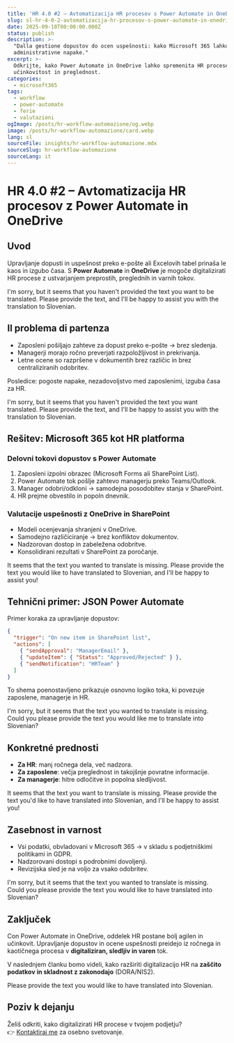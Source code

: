 ```yaml
---
title: 'HR 4.0 #2 – Avtomatizacija HR procesov s Power Automate in OneDrive'
slug: sl-hr-4-0-2-avtomatizacija-hr-procesov-s-power-automate-in-onedrive
date: 2025-09-18T00:00:00.000Z
status: publish
description: >-
  "Dalla gestione dopustov do ocen uspešnosti: kako Microsoft 365 lahko digitalizira procese HR in zmanjša
  administrativne napake."
excerpt: >-
  Odkrijte, kako Power Automate in OneDrive lahko spremenita HR procese, avtomatizirata dopuste in ocene za večjo
  učinkovitost in preglednost.
categories:
  - microsoft365
tags:
  - workflow
  - power-automate
  - ferie
  - valutazioni
ogImage: /posts/hr-workflow-automazione/og.webp
image: /posts/hr-workflow-automazione/card.webp
lang: sl
sourceFile: insights/hr-workflow-automazione.mdx
sourceSlug: hr-workflow-automazione
sourceLang: it
---
```


# HR 4.0 #2 – Avtomatizacija HR procesov z Power Automate in OneDrive

## Uvod

Upravljanje dopusti in uspešnost preko e-pošte ali Excelovih tabel prinaša le kaos in izgubo časa. S **Power Automate** in **OneDrive** je mogoče digitalizirati HR procese z ustvarjanjem preprostih, preglednih in varnih tokov.

I'm sorry, but it seems that you haven't provided the text you want to be translated. Please provide the text, and I'll be happy to assist you with the translation to Slovenian.

## Il problema di partenza

* Zaposleni pošiljajo zahteve za dopust preko e-pošte → brez sledenja.
* Managerji morajo ročno preverjati razpoložljivost in prekrivanja.
* Letne ocene so razpršene v dokumentih brez različic in brez centraliziranih odobritev.

Posledice: pogoste napake, nezadovoljstvo med zaposlenimi, izguba časa za HR.

I'm sorry, but it seems that you haven't provided the text you want translated. Please provide the text, and I'll be happy to assist you with the translation to Slovenian.

## Rešitev: Microsoft 365 kot HR platforma

### Delovni tokovi dopustov s Power Automate

1. Zaposleni izpolni obrazec (Microsoft Forms ali SharePoint List).
2. Power Automate tok pošlje zahtevo managerju preko Teams/Outlook.
3. Manager odobri/odkloni → samodejna posodobitev stanja v SharePoint.
4. HR prejme obvestilo in popoln dnevnik.

### Valutacije uspešnosti z OneDrive in SharePoint

* Modeli ocenjevanja shranjeni v OneDrive.
* Samodejno različiciranje → brez konfliktov dokumentov.
* Nadzorovan dostop in zabeležena odobritve.
* Konsolidirani rezultati v SharePoint za poročanje.

It seems that the text you wanted to translate is missing. Please provide the text you would like to have translated to Slovenian, and I'll be happy to assist you!

## Tehnični primer: JSON Power Automate

Primer koraka za upravljanje dopustov:

```json
{
  "trigger": "On new item in SharePoint list",
  "actions": [
    { "sendApproval": "ManagerEmail" },
    { "updateItem": { "Status": "Approved/Rejected" } },
    { "sendNotification": "HRTeam" }
  ]
}
```



To shema poenostavljeno prikazuje osnovno logiko toka, ki povezuje zaposlene, managerje in HR.

I'm sorry, but it seems that the text you wanted to translate is missing. Could you please provide the text you would like me to translate into Slovenian?

## Konkretné prednosti

* **Za HR**: manj ročnega dela, več nadzora.
* **Za zaposlene**: večja preglednost in takojšnje povratne informacije.
* **Za managerje**: hitre odločitve in popolna sledljivost.

It seems that the text you want to translate is missing. Please provide the text you'd like to have translated into Slovenian, and I'll be happy to assist you!

## Zasebnost in varnost

* Vsi podatki, obvladovani v Microsoft 365 → v skladu s podjetniškimi politikami in GDPR.
* Nadzorovani dostopi s podrobnimi dovoljenji.
* Revizijska sled je na voljo za vsako odobritev.

I'm sorry, but it seems that the text you wanted to translate is missing. Could you please provide the text you would like to have translated into Slovenian?

## Zaključek

Con Power Automate in OneDrive, oddelek HR postane bolj agilen in učinkovit. Upravljanje dopustov in ocene uspešnosti preidejo iz ročnega in kaotičnega procesa v **digitaliziran, sledljiv in varen** tok.

V naslednjem članku bomo videli, kako razširiti digitalizacijo HR na **zaščito podatkov in skladnost z zakonodajo** (DORA/NIS2).

Please provide the text you would like to have translated into Slovenian.

## Poziv k dejanju

Želiš odkriti, kako digitalizirati HR procese v tvojem podjetju?  
👉 [Kontaktiraj me](/contact) za osebno svetovanje.